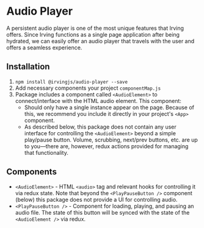 <Meta title="Packages|Audio Player" />

# Audio Player
A persistent audio player is one of the most unique features that Irving offers. Since Irving functions as a single page application after being hydrated, we can easily offer an audio player that travels with the user and offers a seamless experience.

## Installation
1. `npm install @irvingjs/audio-player --save`
2. Add necessary components your project `componentMap.js`
3. Package includes a component called `<AudioElement>` to connect/interface with the HTML audio element. This component:
    * Should only have a single instance appear on the page. Because of this, we recommend you include it directly in your project's `<App>` component.
    * As described below, this package does not contain any user interface for controlling the `<AudioElement>` beyond a simple play/pause button. Volume, scrubbing, next/prev buttons, etc. are up to you—there are, however, redux actions provided for managing that functionality.

## Components
* `<AudioElement>` - HTML `<audio>` tag and relevant hooks for controlling it via redux state. Note that beyond the `<PlayPauseButton />` component (below) this package does not provide a UI for controlling audio.
* `<PlayPauseButton />` - Component for loading, playing, and pausing an audio file. The state of this button will be synced with the state of the `<AudioElement />` via redux.
